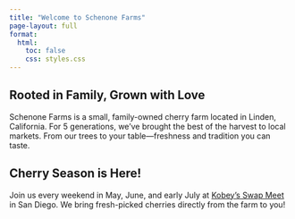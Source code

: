 ```yaml
---
title: "Welcome to Schenone Farms"
page-layout: full
format:
  html:
    toc: false
    css: styles.css
---
```


<div class="hero">
</div>

<section class="intro">
  <h2>Rooted in Family, Grown with Love</h2>
  <p>
    Schenone Farms is a small, family-owned cherry farm located in Linden, California. For 5 generations, we've brought the best of the harvest to local markets. From our trees to your table—freshness and tradition you can taste.
  </p>
</section>

<section class="seasonal">
  <h2>Cherry Season is Here!</h2>
  <p>
    Join us every weekend in May, June, and early July at 
    <a href="https://kobeyswap.com" target="_blank">Kobey's Swap Meet</a> 
    in San Diego. We bring fresh-picked cherries directly from the farm to you!
  </p>
</section>
